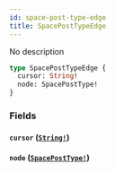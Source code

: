```yaml
---
id: space-post-type-edge
title: SpacePostTypeEdge
---
```


No description

```graphql
type SpacePostTypeEdge {
  cursor: String!
  node: SpacePostType!
}
```

### Fields

#### `cursor` ([`String!`](/graphql/scalars/string))

#### `node` ([`SpacePostType!`](/graphql/objects/space-post-type))
